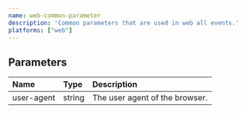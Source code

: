```yaml
---
name: web-common-parameter
description: 'Common parameters that are used in web all events.'
platforms: ["web"]
---
```


## Parameters
|Name|Type|Description|
|:---|:---|:---|
|user-agent|string|The user agent of the browser.|